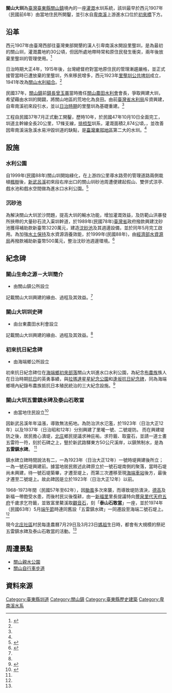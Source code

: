 {{Infobox 台灣圳道
|name       = 關山大圳
|image      = Guanshan Waterway.jpg
|imagename  = 關山大圳沈砂池
|othername  = 里壟圳
|formalname = 
|belong     = 台東農田水利會
|founder    = [[台灣總督府|台灣總督府]]
|area       = [[臺東縣|臺東縣]]
|begin      = 1867年（民國前45年）
|complete   = 西元1878年(民國前34年，明治 11 年)
|origin     = [[卑南溪|卑南溪]]
|length     = 主幹線20公里
|measure    = 2,874公頃
|location   = 臺灣臺東縣關山鎮
|altitude   =
|specialty  =
|cost       = 
|website    = [http://www.ttia.gov.tw/page4_kuanshan.php 臺東農田水利會 關山工作站]
}}
{{tw monument
|name = 關山大圳五雷鎮水碑及泰山石敢當
|image =五雷鎮水碑及泰山石敢當.jpg
|imagename = 五雷鎮水碑及泰山石敢當
|othername= 關山大圳五雷鎮水碑及泰山石敢當
|formalname= 關山大圳五雷鎮水碑及泰山石敢當
|level = [[臺東縣文化資產列表#歷史建築|歷史建築]]
|class= 其他歷史遺蹟
|location = {{TWN}}[[臺東縣|臺東縣]][[關山鎮_(臺灣)|關山鎮]]
|time = {{flagicon|Empire of Japan}} 日本大正12年（1923年）
|cost = 
|open = 2004/12/16
|website = [https://web.archive.org/web/20141209151301/http://www.boch.gov.tw/boch/frontsite/cultureassets/caseBasicInfoAction.do?method=doViewCaseBasicInfo&caseId=VA09602000982&version=1&assetsClassifyId=1.2 關山大圳五雷鎮水碑及泰山石敢當]
|coordinates  = {{coord|23.1139595563455|N|121.180647466538|E|display=title,inline|scale:10000}}
}}

'''關山大圳'''為[[臺灣|臺灣]][[臺東縣|臺東縣]][[關山鎮_(台灣)|關山鎮]]境內的一座[[灌溉|灌溉]]水圳系統，該圳最早於西元1907年（民國前6年）由當地住民所開鑿，並引水自[[卑南溪|卑南溪]]上游進水口位於[[初來橋|初來橋]]下方。

== 沿革 ==

西元1907年由臺灣西部往臺灣東部開墾的漢人引卑南溪水開設里壟圳，是為最初的關山圳，灌溉農地約30公頃，但因所處地帶時常和原住民發生衝突，兩年後放棄里壟圳的管理使用。<ref name="關山鎮公所 全球資訊網 關山大圳">{{cite web |url=http://www.guanshan.gov.tw/page6-1c.php |title=關山鎮公所 全球資訊網 關山大圳 |accessdate=2014-12-06 |deadurl=yes |archiveurl=https://web.archive.org/web/20150817020823/http://www.guanshan.gov.tw/page6-1c.php |archivedate=2015-08-17 }}</ref>

日治時期大正4年，1915年後，台灣總督府對當地原住民的管理漸趨嚴格，並正式接管當時已遭放棄的里壟圳，外來移民增多，西元1923年[[里壟圳公共埤圳|里壟圳公共埤圳]]成立，1941年改為[[關山鎮_(臺灣)|關山]][[水利組合|水利組合]]。<ref name="關山鎮公所 全球資訊網 關山大圳" />

民國37年，[[關山鎮_(臺灣)|關山鎮]]前[[鎮長|鎮長]][[曾玉崙|曾玉崙]]當時擔任[[關山鎮_(臺灣)|關山]][[農田水利會|農田水利會]]會長，爭取興建大圳，希望藉由水圳的開闢，將關山地區的荒地化為良田。由前[[臺灣省|臺灣省]][[水利局|水利局]]斥資興建，自卑南溪初來段引水，並以[[台灣日治時期|日治時期]]的里壟圳為基礎重建。<ref name="關山鎮公所 全球資訊網 關山大圳" />

工程自民國37年7月正式動工開鑿，歷時10年，於民國47年10月10日全面完工，圳道主幹線全長20公里，17條支線，[[排梳型|排梳型]]圳系，灌溉面積2,874公頃，，並改善因卑南溪湍急溪水易沖毀圳道的缺點，是[[東臺灣|臺灣東部地區]]第二大的水圳。<ref name="關山鎮公所 全球資訊網 關山大圳" />

== 設施 ==

=== 水利公園 ===

自1999年(民國88年)關山圳開始綠化，在上游四公里導水路旁的管理道路兩側栽植[[楓樹|楓樹]]後，[[新武呂溪|新武呂溪]]初來段右岸出口的關山圳砂池周遭便建起假山、雙併式涼亭.戲水池和戲水空間做為進水口水利公園。<ref>{{cite web |url=http://www.ttia.gov.tw/water_page_ks.php |title=台東農田水利會 關山大圳水利公園 | accessdate=2014-12-06}}</ref>

=== 沉砂池 ===

為解決關山大圳淤沙問題，提高大圳的輸水功能，增加灌溉效益，及防範山洪暴發所挾帶的大量砂石流入渠圳幹道，於1989年(民國78年)[[臺灣省|臺灣省]]政府撥款興建沈砂池獲得補助款新臺幣3220萬元，建造[[沈砂池|沈砂池]]及其週邊設備，並於同年5月完工啟用。為加強[[水土保持|水土保持]]及水資源涵養效能，於1999年(民國88年)，由[[中華民國經濟部|經濟部]][[水資源局|水資源局]]再撥款補助新臺幣500萬元，整治沈砂池週邊環境。<ref>{{cite web |url=http://www.ttia.gov.tw/page4_kuanshan.php |title=台東農田水利會 關山工作站 | accessdate=2014-12-06}}</ref>


== 紀念碑 ==

=== 關山生命之源－大圳簡介 ===

* 由關山鎮公所設立

記載關山大圳興建的緣由、過程及其效益。<ref name="臺東縣政府 臺東觀光網 關山大圳" />

=== 關山大圳圳史碑 ===

* 由台東農田水利會設立

記載關山大圳興建的緣由、過程及其效益。<ref name="臺東縣政府 臺東觀光網 關山大圳" />

=== 初來抗日紀念碑 ===

* 由海端鄉公所設立

初來抗日紀念碑位在[[海端鄉|海端鄉]][[初來部落|初來部落]]關山大圳進水口水利公園，為紀念[[布農族|布農族]]族人在日治時期[[抗日|抗日]]的英勇事績，與[[拉瑪達星星紀念公園|拉瑪達星星紀念公園]]和[[逢坂抗日紀念碑|逢坂抗日紀念碑]]，同為海端鄉境內紀錄布農族抵抗日本殖民統治的三大紀念設施。<ref name="臺東縣政府 臺東觀光網 關山大圳">{{cite web |url=http://tour.taitung.gov.tw/zh-tw/Travel/ScenicSpot/267/%E9%97%9C%E5%B1%B1%E5%A4%A7%E5%9C%B3 |title=臺東縣政府 臺東觀光網 關山大圳 |accessdate=2014-12-06 |archive-url=https://web.archive.org/web/20141209050039/http://tour.taitung.gov.tw/zh-tw/Travel/ScenicSpot/267/%E9%97%9C%E5%B1%B1%E5%A4%A7%E5%9C%B3 |archive-date=2014-12-09 |dead-url=yes }}</ref>

=== 關山大圳五雷鎮水碑及泰山石敢當 === 

* 由當地住民設立<ref name="文化部 文化資產局 關山大圳五雷鎮水碑及泰山石敢當">{{cite web |url=http://www.boch.gov.tw/boch/frontsite/cultureassets/caseBasicInfoAction.do?method=doViewCaseBasicInfo&caseId=VA09602000982&version=1&assetsClassifyId=1.2 |title=文化部 文化資產局 關山大圳五雷鎮水碑及泰山石敢當 |accessdate=2004-12-06 |deadurl=yes |archiveurl=https://web.archive.org/web/20141209151301/http://www.boch.gov.tw/boch/frontsite/cultureassets/caseBasicInfoAction.do?method=doViewCaseBasicInfo&caseId=VA09602000982&version=1&assetsClassifyId=1.2 |archivedate=2014-12-09 }}</ref>

因新武呂溪年年溢漲，導致無法拓地。為防治洪水氾濫，於1923年（日治大正12年）以及1937年（日治昭和12年）分別興建了里壠一號、二號堤防。 而在興建堤防之後，居民擔心潰堤，[[北庄|北庄]]鄉民提議求神庇祐，求符籤、取靈石，並請一道士畫五雷符一符，刻於石碑之上，豎於新武路驛東方50公尺溪岸，以鎮煞制水，是為'''五雷鎮水碑'''。 <ref name="文化部 文化資產局 關山大圳五雷鎮水碑及泰山石敢當" />

鎮水碑立碑時間說法有二，一為1923年（日治大正12年）一號時堤興建後所立；一為一號石堤興建前。據當地居民敘述此碑原立於一號石堤南側的聚落，當時石堤尚未興建，待一號石堤築畢，才遷至堤上，而第三次遷移至現[[海端車站|海端車站]]後方，最後才遷至二號堤上。故此碑因是立於1923年（日治大正12年）以前。 

1968-1973年間（民國57年至62年），因[[颱風|颱風]]多次來襲，而導致堤防潰決，[[德高|德高]]及新福一帶飽受水患，而後村民災後復耕，由一[[新福里_(臺東縣)|新福里]]里長提議特向[[豐泉里|豐泉里]][[代天府五府|代天府五府]]千歲求乞符籤，並致富里鰲溪取[[觀音石|觀音石]]，刻「'''泰山石敢當'''」一座，並於1974年（民國63年）5月[[端午節|端午節]]時連同舊設「五雷鎮水碑」一同遷設至海端二號石堤上。<ref name="文化部 文化資產局 關山大圳五雷鎮水碑及泰山石敢當" />

現今[[北庄社區|北庄社區]]村民每逢農曆7月29日及3月23日[[媽祖|媽祖]]生日時，都會有大規模的祭祀五雷鎮水碑及泰山石敢當的活動。<ref name="文化部 文化資產局 關山大圳五雷鎮水碑及泰山石敢當" />

== 周遭景點 ==

* [[關山親水公園|關山親水公園]]
* [[關山自行車步道|關山自行車步道]]

== 資料來源 ==
{{Reflist}}

{{臺灣圳道}}
{{臺東縣圳道}}
{{臺東縣文化資產}}
[[Category:臺東縣圳道|Category:臺東縣圳道]]
[[Category:關山鎮|Category:關山鎮]]
[[Category:臺東縣歷史建築|Category:臺東縣歷史建築]]
[[Category:卑南溪水系|Category:卑南溪水系]]